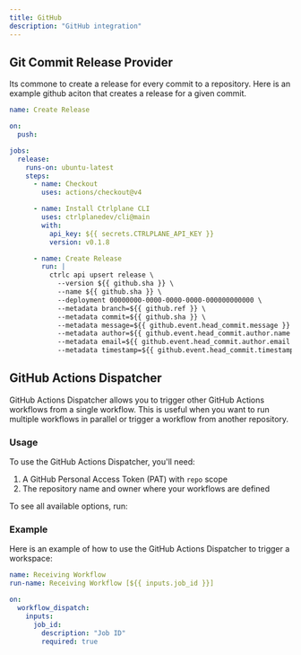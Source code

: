 ```yaml
---
title: GitHub
description: "GitHub integration"
---
```


## Git Commit Release Provider

Its commone to create a release for every commit to a repository. Here is an
example github aciton that creates a release for a given commit.

```yaml
name: Create Release

on:
  push:

jobs:
  release:
    runs-on: ubuntu-latest
    steps:
      - name: Checkout
        uses: actions/checkout@v4

      - name: Install Ctrlplane CLI
        uses: ctrlplanedev/cli@main
        with:
          api_key: ${{ secrets.CTRLPLANE_API_KEY }}
          version: v0.1.8

      - name: Create Release
        run: |
          ctrlc api upsert release \
            --version ${{ github.sha }} \
            --name ${{ github.sha }} \
            --deployment 00000000-0000-0000-0000-000000000000 \
            --metadata branch=${{ github.ref }} \
            --metadata commit=${{ github.sha }} \
            --metadata message=${{ github.event.head_commit.message }} \
            --metadata author=${{ github.event.head_commit.author.name }} \
            --metadata email=${{ github.event.head_commit.author.email }} \
            --metadata timestamp=${{ github.event.head_commit.timestamp }}
```

## GitHub Actions Dispatcher

GitHub Actions Dispatcher allows you to trigger other GitHub Actions workflows
from a single workflow. This is useful when you want to run multiple workflows
in parallel or trigger a workflow from another repository.

### Usage

To use the GitHub Actions Dispatcher, you'll need:

1. A GitHub Personal Access Token (PAT) with `repo` scope
2. The repository name and owner where your workflows are defined

To see all available options, run:

### Example

Here is an example of how to use the GitHub Actions Dispatcher to trigger a workspace:

```yaml
name: Receiving Workflow
run-name: Receiving Workflow [${{ inputs.job_id }}]

on:
  workflow_dispatch:
    inputs:
      job_id:
        description: "Job ID"
        required: true
```
